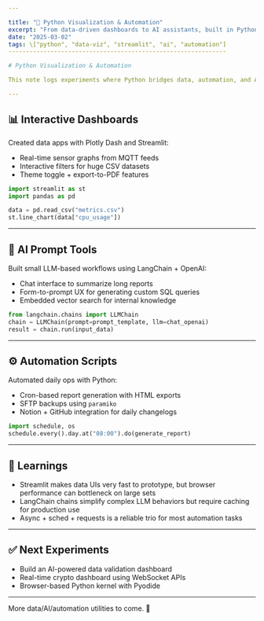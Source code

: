 ```yaml
---

title: "🧪 Python Visualization & Automation"
excerpt: "From data-driven dashboards to AI assistants, built in Python with Plotly, Streamlit, and LangChain."
date: "2025-03-02"
tags: \["python", "data-viz", "streamlit", "ai", "automation"]
--------------------------------------------------------------

# Python Visualization & Automation

This note logs experiments where Python bridges data, automation, and AI into usable interfaces and internal tools.

---
```


## 📊 Interactive Dashboards

Created data apps with Plotly Dash and Streamlit:

* Real-time sensor graphs from MQTT feeds
* Interactive filters for huge CSV datasets
* Theme toggle + export-to-PDF features

```python
import streamlit as st
import pandas as pd

data = pd.read_csv("metrics.csv")
st.line_chart(data["cpu_usage"])
```

---

## 🤖 AI Prompt Tools

Built small LLM-based workflows using LangChain + OpenAI:

* Chat interface to summarize long reports
* Form-to-prompt UX for generating custom SQL queries
* Embedded vector search for internal knowledge

```python
from langchain.chains import LLMChain
chain = LLMChain(prompt=prompt_template, llm=chat_openai)
result = chain.run(input_data)
```

---

## ⚙️ Automation Scripts

Automated daily ops with Python:

* Cron-based report generation with HTML exports
* SFTP backups using `paramiko`
* Notion + GitHub integration for daily changelogs

```python
import schedule, os
schedule.every().day.at("08:00").do(generate_report)
```

---

## 🧠 Learnings

* Streamlit makes data UIs very fast to prototype, but browser performance can bottleneck on large sets
* LangChain chains simplify complex LLM behaviors but require caching for production use
* Async + sched + requests is a reliable trio for most automation tasks

---

## ✅ Next Experiments

* Build an AI-powered data validation dashboard
* Real-time crypto dashboard using WebSocket APIs
* Browser-based Python kernel with Pyodide

---

More data/AI/automation utilities to come. 🧬

